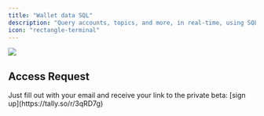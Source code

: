 ```yaml
---
title: "Wallet data SQL"
description: "Query accounts, topics, and more, in real-time, using SQL - filter by on-chain activity & holdings, and more."
icon: "rectangle-terminal"
---
```


<Frame>
  <img src="https://i.imgur.com/aGZYYSc.png" />
</Frame>

## Access Request

<Tip>
  Just fill out with your email and receive your link to the private beta: [sign
  up](https://tally.so/r/3qRD7g)
</Tip>
